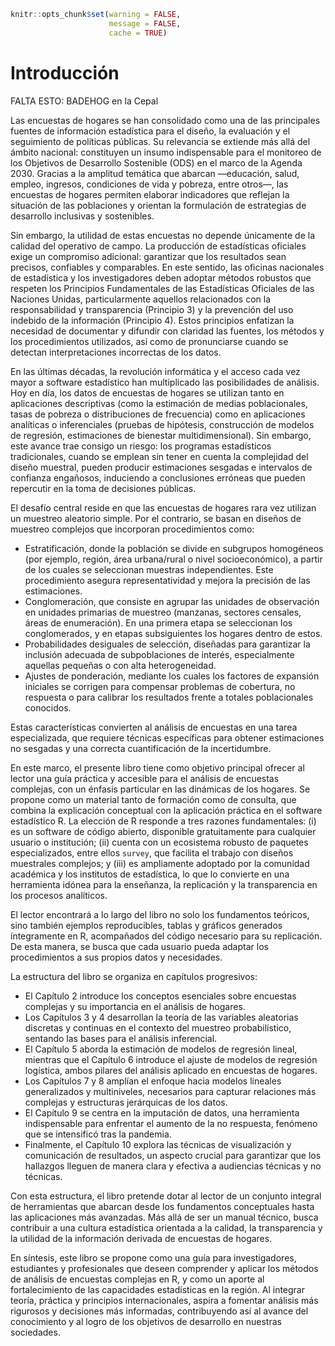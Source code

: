 ```r
knitr::opts_chunk$set(warning = FALSE, 
                      message = FALSE,
                      cache = TRUE)
```

# Introducción


FALTA ESTO: BADEHOG en la Cepal

Las encuestas de hogares se han consolidado como una de las principales fuentes de información estadística para el diseño, la evaluación y el seguimiento de políticas públicas. Su relevancia se extiende más allá del ámbito nacional: constituyen un insumo indispensable para el monitoreo de los Objetivos de Desarrollo Sostenible (ODS) en el marco de la Agenda 2030. Gracias a la amplitud temática que abarcan —educación, salud, empleo, ingresos, condiciones de vida y pobreza, entre otros—, las encuestas de hogares permiten elaborar indicadores que reflejan la situación de las poblaciones y orientan la formulación de estrategias de desarrollo inclusivas y sostenibles.

Sin embargo, la utilidad de estas encuestas no depende únicamente de la calidad del operativo de campo. La producción de estadísticas oficiales exige un compromiso adicional: garantizar que los resultados sean precisos, confiables y comparables. En este sentido, las oficinas nacionales de estadística y los investigadores deben adoptar métodos robustos que respeten los Principios Fundamentales de las Estadísticas Oficiales de las Naciones Unidas, particularmente aquellos relacionados con la responsabilidad y transparencia (Principio 3) y la prevención del uso indebido de la información (Principio 4). Estos principios enfatizan la necesidad de documentar y difundir con claridad las fuentes, los métodos y los procedimientos utilizados, así como de pronunciarse cuando se detectan interpretaciones incorrectas de los datos.

En las últimas décadas, la revolución informática y el acceso cada vez mayor a software estadístico han multiplicado las posibilidades de análisis. Hoy en día, los datos de encuestas de hogares se utilizan tanto en aplicaciones descriptivas (como la estimación de medias poblacionales, tasas de pobreza o distribuciones de frecuencia) como en aplicaciones analíticas o inferenciales (pruebas de hipótesis, construcción de modelos de regresión, estimaciones de bienestar multidimensional). Sin embargo, este avance trae consigo un riesgo: los programas estadísticos tradicionales, cuando se emplean sin tener en cuenta la complejidad del diseño muestral, pueden producir estimaciones sesgadas e intervalos de confianza engañosos, induciendo a conclusiones erróneas que pueden repercutir en la toma de decisiones públicas.

El desafío central reside en que las encuestas de hogares rara vez utilizan un muestreo aleatorio simple. Por el contrario, se basan en diseños de muestreo complejos que incorporan procedimientos como:

* Estratificación, donde la población se divide en subgrupos homogéneos (por ejemplo, región, área urbana/rural o nivel socioeconómico), a partir de los cuales se seleccionan muestras independientes. Este procedimiento asegura representatividad y mejora la precisión de las estimaciones.
* Conglomeración, que consiste en agrupar las unidades de observación en unidades primarias de muestreo (manzanas, sectores censales, áreas de enumeración). En una primera etapa se seleccionan los conglomerados, y en etapas subsiguientes los hogares dentro de estos.
* Probabilidades desiguales de selección, diseñadas para garantizar la inclusión adecuada de subpoblaciones de interés, especialmente aquellas pequeñas o con alta heterogeneidad.
* Ajustes de ponderación, mediante los cuales los factores de expansión iniciales se corrigen para compensar problemas de cobertura, no respuesta o para calibrar los resultados frente a totales poblacionales conocidos.

Estas características convierten al análisis de encuestas en una tarea especializada, que requiere técnicas específicas para obtener estimaciones no sesgadas y una correcta cuantificación de la incertidumbre.

En este marco, el presente libro tiene como objetivo principal ofrecer al lector una guía práctica y accesible para el análisis de encuestas complejas, con un énfasis particular en las dinámicas de los hogares. Se propone como un material tanto de formación como de consulta, que combina la explicación conceptual con la aplicación práctica en el software estadístico R. La elección de R responde a tres razones fundamentales: (i) es un software de código abierto, disponible gratuitamente para cualquier usuario o institución; (ii) cuenta con un ecosistema robusto de paquetes especializados, entre ellos `survey`, que facilita el trabajo con diseños muestrales complejos; y (iii) es ampliamente adoptado por la comunidad académica y los institutos de estadística, lo que lo convierte en una herramienta idónea para la enseñanza, la replicación y la transparencia en los procesos analíticos.

El lector encontrará a lo largo del libro no solo los fundamentos teóricos, sino también ejemplos reproducibles, tablas y gráficos generados íntegramente en R, acompañados del código necesario para su replicación. De esta manera, se busca que cada usuario pueda adaptar los procedimientos a sus propios datos y necesidades.

La estructura del libro se organiza en capítulos progresivos:

* El Capítulo 2 introduce los conceptos esenciales sobre encuestas complejas y su importancia en el análisis de hogares.
* Los Capítulos 3 y 4 desarrollan la teoría de las variables aleatorias discretas y continuas en el contexto del muestreo probabilístico, sentando las bases para el análisis inferencial.
* El Capítulo 5 aborda la estimación de modelos de regresión lineal, mientras que el Capítulo 6 introduce el ajuste de modelos de regresión logística, ambos pilares del análisis aplicado en encuestas de hogares.
* Los Capítulos 7 y 8 amplían el enfoque hacia modelos lineales generalizados y multiniveles, necesarios para capturar relaciones más complejas y estructuras jerárquicas de los datos.
* El Capítulo 9 se centra en la imputación de datos, una herramienta indispensable para enfrentar el aumento de la no respuesta, fenómeno que se intensificó tras la pandemia.
* Finalmente, el Capítulo 10 explora las técnicas de visualización y comunicación de resultados, un aspecto crucial para garantizar que los hallazgos lleguen de manera clara y efectiva a audiencias técnicas y no técnicas.

Con esta estructura, el libro pretende dotar al lector de un conjunto integral de herramientas que abarcan desde los fundamentos conceptuales hasta las aplicaciones más avanzadas. Más allá de ser un manual técnico, busca contribuir a una cultura estadística orientada a la calidad, la transparencia y la utilidad de la información derivada de encuestas de hogares.

En síntesis, este libro se propone como una guía para investigadores, estudiantes y profesionales que deseen comprender y aplicar los métodos de análisis de encuestas complejas en R, y como un aporte al fortalecimiento de las capacidades estadísticas en la región. Al integrar teoría, práctica y principios internacionales, aspira a fomentar análisis más rigurosos y decisiones más informadas, contribuyendo así al avance del conocimiento y al logro de los objetivos de desarrollo en nuestras sociedades.


